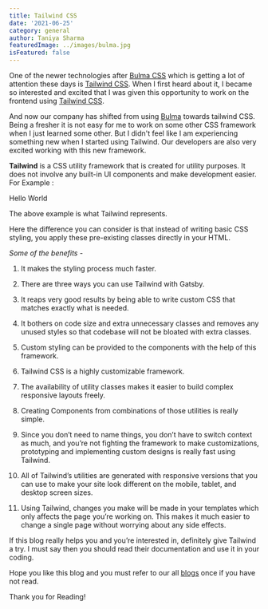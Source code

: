 ```yaml
---
title: Tailwind CSS
date: '2021-06-25'
category: general
author: Taniya Sharma
featuredImage: ../images/bulma.jpg
isFeatured: false
---
```


One of the newer technologies after [Bulma CSS](https://www.zeiq.co/posts/bulma-the-modern-css-framework/) which is getting a lot of attention these days is [Tailwind CSS](https://tailwindcss.com/). When I first heard about it, I became so interested and excited that I was given this opportunity to work on the frontend using [Tailwind CSS](https://tailwindcss.com/).

And now our company has shifted from using [Bulma](https://bulma.io/) towards tailwind CSS. Being a fresher it is not easy for me to work on some other CSS framework when I just learned some other. But I didn't feel like I am experiencing something new when I started using Tailwind. Our developers are also very excited working with this new framework.

**Tailwind** is a CSS utility framework that is created for utility purposes. It does not involve any built-in UI components and make development easier.
For Example :

<div class="bg-gray-100 rounded-xl p-8">Hello World </div>

The above example is what Tailwind represents.

Here the difference you can consider is that instead of writing basic CSS styling, you apply these pre-existing classes directly in your HTML.

_Some of the benefits_ -

1. It makes the styling process much faster.

2. There are three ways you can use Tailwind with Gatsby.

3. It reaps very good results by being able to write custom CSS that matches exactly what is needed.

4. It bothers on code size and extra unnecessary classes and removes any unused styles so that codebase will not be bloated with extra classes.

5. Custom styling can be provided to the components with the help of this framework.

6. Tailwind CSS is a highly customizable framework.

7. The availability of utility classes makes it easier to build complex responsive layouts freely.

8. Creating Components from combinations of those utilities is really simple.

9. Since you don’t need to name things, you don’t have to switch context as much, and you’re not fighting the framework to make customizations, prototyping and implementing custom designs is really fast using Tailwind.

10. All of Tailwind’s utilities are generated with responsive versions that you can use to make your site look different on the mobile, tablet, and desktop screen sizes.

11. Using Tailwind, changes you make will be made in your templates which only affects the page you’re working on. This makes it much easier to change a single page without worrying about any side effects.

If this blog really helps you and you’re interested in, definitely give Tailwind a try. I must say then you should read their documentation and use it in your coding.

Hope you like this blog and you must refer to our all [blogs](https://www.zeiq.co/blog) once if you have not read.

Thank you for Reading!
